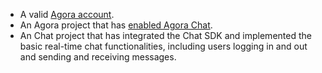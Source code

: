 <PlatformWrapper platform="web">

- A valid [Agora account](/agora-chat/reference/manage-agora-account#create-an-agora-account).
- An Agora project that has [enabled Agora Chat](../get-started/enable).
- An Chat project that has integrated the Chat SDK and implemented the <Link to="../get-started/get-started-sdk?platform={{platform.PATH}}">basic real-time chat functionalities</Link>, including users logging in and out and sending and receiving messages.

</PlatformWrapper>